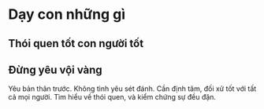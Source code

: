 # Dạy con những gì
## Thói quen tốt con người tốt

## Đừng yêu vội vàng
Yêu bản thân trước.
Không tình yêu sét đánh. Cần định tâm, đối xử tốt với tất cả mọi người. Tìm hiểu về thói quen, và kiểm chứng sự đều đặn.